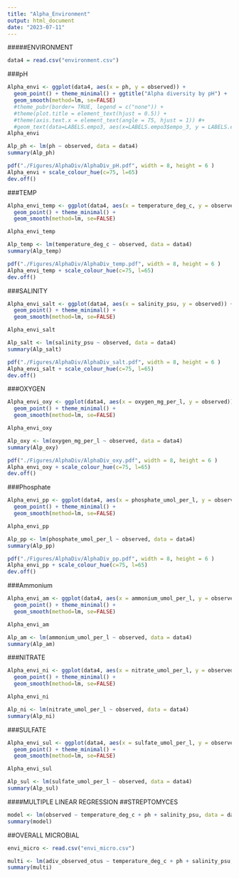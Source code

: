 ---
title: "Alpha_Environment"
output: html_document
date: "2023-07-11"
---

#####ENVIRONMENT 
```{r}
data4 = read.csv("environment.csv")
```

###pH
```{r}
Alpha_envi <- ggplot(data4, aes(x = ph, y = observed)) + 
  geom_point() + theme_minimal() + ggtitle("Alpha diversity by pH") + 
  geom_smooth(method=lm, se=FALSE)  
  #theme_pubr(border= TRUE, legend = c("none")) +
  #theme(plot.title = element_text(hjust = 0.5)) +
  #theme(axis.text.x = element_text(angle = 75, hjust = 1)) #+
  #geom_text(data=LABELS.empo3, aes(x=LABELS.empo3$empo_3, y = LABELS.empo3$ylabel , label = LABELS.empo3$Letters, color = "red"))
Alpha_envi
```

```{r}
Alp_ph <- lm(ph ~ observed, data = data4)
summary(Alp_ph)
```

```{r}
pdf("./Figures/AlphaDiv/AlphaDiv_pH.pdf", width = 8, height = 6 )
Alpha_envi + scale_colour_hue(c=75, l=65)
dev.off()
```


###TEMP

```{r}
Alpha_envi_temp <- ggplot(data4, aes(x = temperature_deg_c, y = observed)) + 
  geom_point() + theme_minimal() +
  geom_smooth(method=lm, se=FALSE)  

Alpha_envi_temp
```

```{r}
Alp_temp <- lm(temperature_deg_c ~ observed, data = data4)
summary(Alp_temp)
```

```{r}
pdf("./Figures/AlphaDiv/AlphaDiv_temp.pdf", width = 8, height = 6 )
Alpha_envi_temp + scale_colour_hue(c=75, l=65)
dev.off()
```

###SALINITY

```{r}
Alpha_envi_salt <- ggplot(data4, aes(x = salinity_psu, y = observed)) + 
  geom_point() + theme_minimal() +
  geom_smooth(method=lm, se=FALSE)  

Alpha_envi_salt
```

```{r}
Alp_salt <- lm(salinity_psu ~ observed, data = data4)
summary(Alp_salt)
```


```{r}
pdf("./Figures/AlphaDiv/AlphaDiv_salt.pdf", width = 8, height = 6 )
Alpha_envi_salt + scale_colour_hue(c=75, l=65)
dev.off()
```

###OXYGEN

```{r}
Alpha_envi_oxy <- ggplot(data4, aes(x = oxygen_mg_per_l, y = observed)) + 
  geom_point() + theme_minimal() +
  geom_smooth(method=lm, se=FALSE)  

Alpha_envi_oxy
```

```{r}
Alp_oxy <- lm(oxygen_mg_per_l ~ observed, data = data4)
summary(Alp_oxy)
```

```{r}
pdf("./Figures/AlphaDiv/AlphaDiv_oxy.pdf", width = 8, height = 6 )
Alpha_envi_oxy + scale_colour_hue(c=75, l=65)
dev.off()
```


###Phosphate

```{r}
Alpha_envi_pp <- ggplot(data4, aes(x = phosphate_umol_per_l, y = observed)) + 
  geom_point() + theme_minimal() +
  geom_smooth(method=lm, se=FALSE)  

Alpha_envi_pp
```

```{r}
Alp_pp <- lm(phosphate_umol_per_l ~ observed, data = data4)
summary(Alp_pp)
```

```{r}
pdf("./Figures/AlphaDiv/AlphaDiv_pp.pdf", width = 8, height = 6 )
Alpha_envi_pp + scale_colour_hue(c=75, l=65)
dev.off()
```

###Ammonium

```{r}
Alpha_envi_am <- ggplot(data4, aes(x = ammonium_umol_per_l, y = observed)) + 
  geom_point() + theme_minimal() +
  geom_smooth(method=lm, se=FALSE)  

Alpha_envi_am
```

```{r}
Alp_am <- lm(ammonium_umol_per_l ~ observed, data = data4)
summary(Alp_am)
```

###NITRATE

```{r}
Alpha_envi_ni <- ggplot(data4, aes(x = nitrate_umol_per_l, y = observed)) + 
  geom_point() + theme_minimal() +
  geom_smooth(method=lm, se=FALSE)  

Alpha_envi_ni
```

```{r}
Alp_ni <- lm(nitrate_umol_per_l ~ observed, data = data4)
summary(Alp_ni)
```


###SULFATE

```{r}
Alpha_envi_sul <- ggplot(data4, aes(x = sulfate_umol_per_l, y = observed)) + 
  geom_point() + theme_minimal() +
  geom_smooth(method=lm, se=FALSE)  

Alpha_envi_sul
```

```{r}
Alp_sul <- lm(sulfate_umol_per_l ~ observed, data = data4)
summary(Alp_sul)
```

####MULTIPLE LINEAR REGRESSION
##STREPTOMYCES
```{r}
model <- lm(observed ~ temperature_deg_c + ph + salinity_psu, data = data4)
summary(model)
```

##OVERALL MICROBIAL
```{r}
envi_micro <- read.csv("envi_micro.csv")
```

```{r}
multi <- lm(adiv_observed_otus ~ temperature_deg_c + ph + salinity_psu, data = envi_micro)
summary(multi)
```








